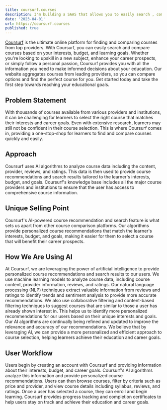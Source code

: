 ```yaml
---
title: coursurf.courses
description: I'm building a SAAS that allows you to easily search , compare and get offers on courses.
date: '2023-04-01'
url: https://coursurf.courses
published: true
---
```


[Coursurf](https://coursurf-courses.vercel.app/)
is the ultimate online platform for finding and comparing courses from top providers. With Coursurf, you can easily search and compare courses based on your interests, budget, and learning goals. Whether you're looking to upskill in a new subject, enhance your career prospects, or simply follow a personal passion, Coursurf provides you with all the information you need to make informed decisions about your education. Our website aggregates courses from leading providers, so you can compare options and find the perfect course for you. Get started today and take the first step towards reaching your educational goals.

## Problem Statement

With thousands of courses available from various providers and institutions, it can be challenging for learners to select the right course that matches their interests and career goals. Even with extensive research, learners may still not be confident in their course selection. This is where Coursurf comes in, providing a one-stop-shop for learners to find and compare courses quickly and easily.

## Approach

Coursurf uses AI algorithms to analyze course data including the content, provider, reviews, and ratings. This data is then used to provide course recommendations and search results tailored to the learner's interests, budget, and goals. Coursurf's knowledge base includes all the major course providers and institutions to ensure that the user has access to comprehensive course information.

## Unique Selling Point

Coursurf's AI-powered course recommendation and search feature is what sets us apart from other course comparison platforms. Our algorithms provide personalized course recommendations that match the learner's interests, budget, and goals, making it easier for them to select a course that will benefit their career prospects.

## How We Are Using AI

At Coursurf, we are leveraging the power of artificial intelligence to provide personalized course recommendations and search results to our users.
We use machine learning models to analyze course data, including course content, provider information, reviews, and ratings. Our natural language processing (NLP) techniques extract valuable information from reviews and ratings to identify trends and sentiment analysis to provide more accurate recommendations.
We also use collaborative filtering and content-based filtering techniques to suggest courses that are similar to those a user has already shown interest in. This helps us to identify more personalized recommendations for our users based on their unique interests and goals.
Our AI algorithms are continually being refined and updated to improve the relevance and accuracy of our recommendations. We believe that by leveraging AI, we can provide a more personalized and efficient approach to course selection, helping learners achieve their education and career goals.

## User Workflow

Users begin by creating an account with Coursurf and providing information about their interests, budget, and career goals. Coursurf's AI algorithms analyze this information and provide personalized course recommendations. Users can then browse courses, filter by criteria such as price and provider, and view course details including syllabus, reviews, and ratings.
Once a user has selected a course, they can enroll and begin learning. Coursurf provides progress tracking and completion certificates to help users stay on track and achieve their education and career goals.
